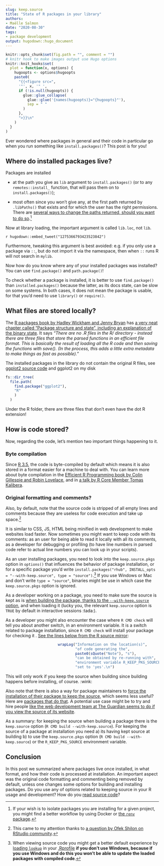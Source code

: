 ```yaml
--- 
slug: keep.source 
title: "State of R packages in your library" 
authors: 
- Maëlle Salmon 
date: "2020-08-30" 
tags: 
- package development 
output: hugodown::hugo_document
---
```


```r

knitr::opts_chunk$set(fig.path = "", comment = "")
# knitr hook to make images output use Hugo options
knitr::knit_hooks$set(
  plot = function(x, options) {
    hugoopts <- options$hugoopts
    paste0(
      "{{<figure src=",
      '"', x, '" ',
      if (!is.null(hugoopts)) {
        glue::glue_collapse(
          glue::glue('{names(hugoopts)}="{hugoopts}"'),
          sep = " "
        )
      },
      ">}}\n"
    )
  }
)

```

Ever wondered where packages in general and their code in particular go when you run something like `install.packages()`?
This post is for you!

## Where do installed packages live?

Packages are installed 

* at the path you give as `lib` argument to `install.packages()` (or to any `remotes::install_` function, that will pass them on to `install.packages()`);

* most often since you won't give any, at the first path returned by `.libPaths()` that exists and for which the user has the right permissions. There are [several ways to change the paths returned, should you want to do so](https://stackoverflow.com/a/31707983/5489251).[^libraries]

Now at library loading, the important argument is called `lib.loc`, not `lib`. 

`r hugodown::embed_tweet("1275366793423523842")`

Furthermore, tweaking this argument is best avoided: e.g. if you only use a package via `::`, but do not import it via the namespace, then when `::` runs R will not search in `mylib`.

Now how do you know where any of your installed packages was installed?
You can use `find.package()` and `path.package()`!

To check whether a package is installed, it is better to use `find.package()` than `installed.packages()` because the latter, as its docs state, can be slow on some systems.
In both cases, it does not mean the package is usable, for that you'd need to use `library()` or `require()`.

## What files are stored locally?

The [R packages book by Hadley Wickham and Jenny Bryan](https://r-pkgs.org/) has [a very neat chapter called "Package structure and state", including an explanation of the binary state](https://r-pkgs.org/package-structure-state.html#binary-package).
It says _"There are no .R files in the R/ directory - instead there are three files that store the parsed functions in an efficient file format. This is basically the result of loading all the R code and then saving the functions with save(). (In the process, this adds a little extra metadata to make things as fast as possible)."_

The installed packages in the library do not contain the original R files, see [ggplot2 source code](https://github.com/tidyverse/ggplot2/) and ggplot2 on my disk

```r
fs::dir_tree(
  file.path(
    find.package("ggplot2"),
    "R"
    )
  )
```

Under the R folder, there are three files that don't even have the dot R extension!

## How is code stored?

Now, regarding the code, let's mention two important things happening to it.

### Byte compilation

Since [R 3.5](https://cran.r-project.org/doc/manuals/r-release/NEWS.3.html), the code is byte-compiled by default which means it is also stored in a format easier for a machine to deal with.
You can learn more about byte compilation in the [Efficient R Programming book by Colin Gillespie and Robin Lovelace](https://bookdown.org/csgillespie/efficientR/programming.html#the-byte-compiler), and in [a talk by R Core Member Tomas Kalibera](https://blog.revolutionanalytics.com/2017/08/take-advantage-compiler.html).

### Original formatting and comments?

Also, by default, note that the source code is stripped of all empty lines and comments because they are useless for code execution and take up space.[^thx]

[^thx]: This came to my attention thanks to [a question by Ofek Shilon on RStudio community](https://community.rstudio.com/t/keep-source-pkgs-vs-keep-source-options/69245).

It is similar to CSS, JS, HTML being minified in web development to make websites load faster.
Now sometimes you might want to keep code with its comments: 
as an user for being able to read it locally with all its comments,
as a developer for debugging or profiling (to have line numbers in parsed code refer to actual line numbers you can look up in your scripts).

As an user installing packages, you need to look into the `keep.source.pkgs` option in `options()` that influences the behavior of package installation, or for a specific package you'd write `install.packages("rhub", INSTALL_opts = "--with-keep.source", type = "source")`.[^lookup] If you use Windows or Mac and don't write `type = "source"`, binaries might be use in which case the `keep.source.pkgs` option is ignored.

[^lookup]: When viewing source code you might get a better default experience by [loading `lookup`](https://github.com/jimhester/lookup#default-printing) in your [.Rprofile](https://rstats.wtf/r-startup.html#rprofile) **if you don't use Windows, because if you use Windows and do this you won't be able to update the loaded packages with compiled code**.

As a developer working on a package, you need to make sure the source is kept as is [when building the package, thanks to the `--with-keep.source` option](https://support.rstudio.com/hc/en-us/articles/205612627-Debugging-with-RStudio#debugging-in-packages), and when loading it (lucky you, the relevant `keep.source` option is `TRUE` by default in interactive sessions :tada:).


As a developer you might also encounter the case where `R CMD check` will tell you about another switch, in an environment variable.
It is a switch related to package installation, since `R CMD check` will install your package for checking it . 
[See the lines below from the R source mirror](https://github.com/wch/r-source/blob/f27cbf1a52a31cd9b9676340394946a22041a4ae/src/library/tools/R/check.R#L5248-L5253):
```r
                        wrapLog("Information on the location(s)",
                                "of code generating the",
                                paste0(sQuote("Note"), "s"),
                                "can be obtained by re-running with",
                                "environment variable R_KEEP_PKG_SOURCE",
                                "set to 'yes'.\n")
```

This will only work if you keep the source when building since building happens before installing, of course. :wink:

Also note that there is also a way for package maintainers to [force the installation of their package to keep the source](https://stat.ethz.ch/pipermail/r-devel/2011-April/060410.html), which seems less useful?
Here are [packages that do that](https://github.com/search?q=keepsource+user%3Acran+filename%3ADESCRIPTION&type=Code&ref=advsearch&l=&l=).
A potential use case might be to try and hire people [like the web development team at The Guardian seems to do if you view the source of its website](https://www.theguardian.com/international).

As a summary: for keeping the source when building a package there is the `keep.source` option (`R CMD build --with-keep.source`). For keeping the source of a package at installation you need a) its having kept source at building b) to use the `keep.source.pkgs` option (`R CMD build --with-keep.source`) or the `R_KEEP_PKG_SOURCE` environment variable.

## Conclusion

In this post we summarized where packages live once installed, in what format, and how their code is processed at installation.
An important aspect was the original code formatting and commenting being removed by default, unless one changes some options for building and installing packages.
Do you use any of options related to keeping source in your R usage and development?
How do you [read source code](/2019/05/14/read-the-source/)?

[^libraries]: If your wish is to isolate packages you are installing for a given project, you might find a better workflow by using Docker or [the `renv` package](https://rstudio.github.io/renv/index.html).